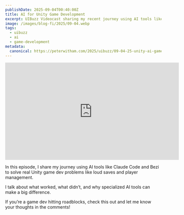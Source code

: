 ```yaml
---
publishDate: 2025-09-04T00:40:00Z
title: AI for Unity Game Development
excerpt: UIBuzz Videocast sharing my recent journey using AI tools like Claude Code and Bezi to solve real Unity game dev problems.
image: /images/blog-fi/2025/09-04.webp
tags:
  - uibuzz
  - ai
  - game-development
metadata:
  canonical: https://peterwitham.com/2025/uibuzz/09-04-25-unity-ai-game-development/
---
```


<iframe width="560" height="315" src="https://www.youtube.com/embed/2QEJyDjMzb4?si=a6YyHF9EhMUMh5cz" title="YouTube video player" frameborder="0" allow="accelerometer; autoplay; clipboard-write; encrypted-media; gyroscope; picture-in-picture; web-share" referrerpolicy="strict-origin-when-cross-origin" allowfullscreen></iframe>

In this episode, I share my journey using AI tools like Claude Code and Bezi to solve real Unity game dev problems like loud saves and player management.

I talk about what worked, what didn’t, and why specialized AI tools can make a big difference.

If you’re a game dev hitting roadblocks, check this out and let me know your thoughts in the comments!
